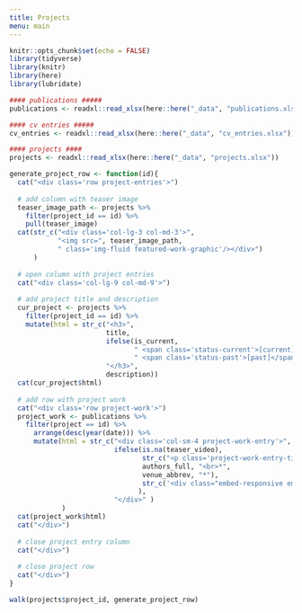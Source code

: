 ```yaml
---
title: Projects
menu: main
---
```


```r
knitr::opts_chunk$set(echo = FALSE)
library(tidyverse)
library(knitr)
library(here)
library(lubridate)

#### publications #####
publications <- readxl::read_xlsx(here::here("_data", "publications.xlsx"))

#### cv entries #####
cv_entries <- readxl::read_xlsx(here::here("_data", "cv_entries.xlsx"))

#### projects ####
projects <- readxl::read_xlsx(here::here("_data", "projects.xlsx"))

```


```r
generate_project_row <- function(id){
  cat("<div class='row project-entries'>")
  
  # add column with teaser image
  teaser_image_path <- projects %>% 
    filter(project_id == id) %>% 
    pull(teaser_image)
  cat(str_c("<div class='col-lg-3 col-md-3'>", 
            "<img src=", teaser_image_path,
            " class='img-fluid featured-work-graphic'/></div>")
      )
   
  # open column with project entries
  cat("<div class='col-lg-9 col-md-9'>") 
  
  # add project title and description
  cur_project <- projects %>% 
    filter(project_id == id) %>% 
    mutate(html = str_c("<h3>", 
                        title, 
                        ifelse(is_current, 
                               " <span class='status-current'>[current]</span>",
                               " <span class='status-past'>[past]</span>"),
                        "</h3>", 
                        description))
  cat(cur_project$html)
  
  # add row with project work
  cat("<div class='row project-work'>")
  project_work <- publications %>% 
    filter(project == id) %>% 
      arrange(desc(year(date))) %>% 
      mutate(html = str_c("<div class='col-sm-4 project-work-entry'>",
                          ifelse(is.na(teaser_video),
                                 str_c("<p class='project-work-entry-title'>[**", title, "**](", pdf, ")<br>",
                                 authors_full, "<br>*", 
                                 venue_abbrev, "*"),
                                 str_c('<div class="embed-responsive embed-responsive-16by9"><iframe class="embed-responsive-item featured-work-graphic" src="', teaser_video, '" allowfullscreen></iframe></div>')
                                ),
                          "</div>" )
             )
  cat(project_work$html)
  cat("</div>")
  
  # close project entry column
  cat("</div>") 
  
  # close project row
  cat("</div>")
}

walk(projects$project_id, generate_project_row)

```

